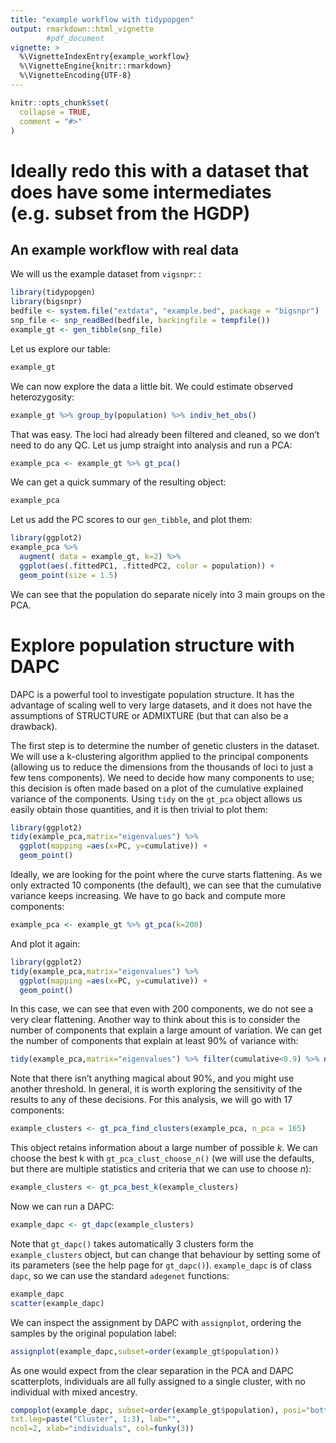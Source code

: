 ```yaml
---
title: "example workflow with tidypopgen"
output: rmarkdown::html_vignette
        #pdf_document
vignette: >
  %\VignetteIndexEntry{example_workflow}
  %\VignetteEngine{knitr::rmarkdown}
  %\VignetteEncoding{UTF-8}
---
```


```r
knitr::opts_chunk$set(
  collapse = TRUE,
  comment = "#>"
)
```


# Ideally redo this with a dataset that does have some intermediates (e.g. subset from the HGDP)

## An example workflow with real data
We will us the example dataset from `vigsnpr`:
:
```r
library(tidypopgen)
library(bigsnpr)
bedfile <- system.file("extdata", "example.bed", package = "bigsnpr")
snp_file <- snp_readBed(bedfile, backingfile = tempfile())
example_gt <- gen_tibble(snp_file)
```

Let us explore our table:
```r
example_gt
```

We can now explore the data a little bit. We could estimate observed heterozygosity:
```r
example_gt %>% group_by(population) %>% indiv_het_obs()
```


That was easy. The loci had already been filtered and cleaned, so we don't need 
to do any QC. Let us jump straight into analysis and run a PCA:
```r
example_pca <- example_gt %>% gt_pca()
```

We can get a quick summary of the resulting object:
```r
example_pca
```

Let us add the PC scores to our `gen_tibble`, and plot them:
```r
library(ggplot2)
example_pca %>% 
  augment( data = example_gt, k=2) %>%
  ggplot(aes(.fittedPC1, .fittedPC2, color = population)) + 
  geom_point(size = 1.5)
```
We can see that the population do separate nicely into 3 main groups on the PCA.

# Explore population structure with DAPC

DAPC is a powerful tool to investigate population structure. It has the advantage of
scaling well to very large datasets, and it does not have the assumptions of STRUCTURE or
ADMIXTURE (but that can also be a drawback).

The first step is to determine the number of genetic clusters in the dataset. We will use
a k-clustering algorithm applied to the principal components (allowing us to reduce
the dimensions from the thousands of loci to just a few tens components). We need to decide how 
many components to use; this decision is often made based on a plot of the cumulative
explained variance of the components.
Using `tidy` on the `gt_pca` object allows us easily obtain those quantities, and it is then
trivial to plot them:
```r
library(ggplot2)
tidy(example_pca,matrix="eigenvalues") %>%
  ggplot(mapping =aes(x=PC, y=cumulative)) +
  geom_point()

```

Ideally, we are looking for the point where the curve starts flattening. As we only extracted
10 components (the default), we can see that the cumulative variance keeps increasing. We
have to go back and compute more components:
```r
example_pca <- example_gt %>% gt_pca(k=200)
```

And plot it again:
```r
library(ggplot2)
tidy(example_pca,matrix="eigenvalues") %>%
  ggplot(mapping =aes(x=PC, y=cumulative)) +
  geom_point()

```

In this case, we can see that even with 200 components, we do not see a very clear flattening. Another
way to think about this is to consider the number of components that explain a large amount
of variation. We can get the number of components that explain at least 90% of variance with:
```r
tidy(example_pca,matrix="eigenvalues") %>% filter(cumulative<0.9) %>% nrow()+1 
```

Note that there isn't anything magical about 90%, and you might use another threshold. In
general, it is worth exploring the sensitivity of the results to any of these decisions.
For this analysis, we will go with 17 components:

```r
example_clusters <- gt_pca_find_clusters(example_pca, n_pca = 165)
```

This object retains information about a large number of possible *k*. We can choose
the best k with `gt_pca_clust_choose_n()` (we will use the defaults, but there
are multiple statistics and criteria that we can use to choose *n*):
```r
example_clusters <- gt_pca_best_k(example_clusters)
```

Now we can run a DAPC:
```r
example_dapc <- gt_dapc(example_clusters)
```

Note that `gt_dapc()` takes automatically 3 clusters form the `example_clusters` object,
but can change that behaviour by setting some of its parameters (see the help
page for `gt_dapc()`).
`example_dapc` is of class `dapc`, so we can use the standard `adegenet` functions:
```r
example_dapc
scatter(example_dapc)
```
We can inspect the assignment by DAPC with `assignplot`, ordering the samples
by the original population label:
```r
assignplot(example_dapc,subset=order(example_gt$population))
```


As one would expect from the clear separation in the PCA and DAPC scatterplots,
individuals are all fully assigned to a single cluster, with no individual with
mixed ancestry.

```r
compoplot(example_dapc, subset=order(example_gt$population), posi="bottomright",
txt.leg=paste("Cluster", 1:3), lab="",
ncol=2, xlab="individuals", col=funky(3))
```
